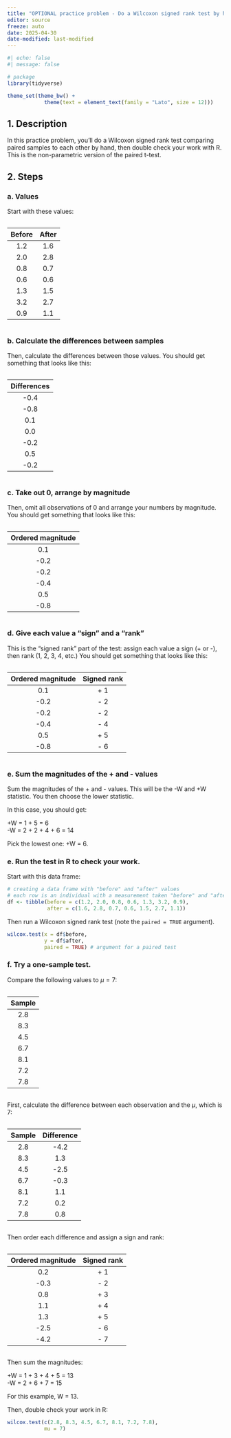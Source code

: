```yaml
---
title: "OPTIONAL practice problem - Do a Wilcoxon signed rank test by hand"
editor: source
freeze: auto
date: 2025-04-30
date-modified: last-modified
---
```


```r
#| echo: false
#| message: false

# package
library(tidyverse)

theme_set(theme_bw() +
            theme(text = element_text(family = "Lato", size = 12)))
```

## 1. Description

In this practice problem, you'll do a Wilcoxon signed rank test comparing paired samples to each other by hand, then double check your work with R. This is the non-parametric version of the paired t-test.  

## 2. Steps

### a. Values

Start with these values:  

:::: {.columns}
::: {.column width="40%"}

| Before | After |
|:------:|:-----:|
| 1.2    | 1.6   |
| 2.0    | 2.8   |
| 0.8    | 0.7   |
| 0.6    | 0.6   |
| 1.3    | 1.5   |
| 3.2    | 2.7   |
| 0.9    | 1.1   |

:::
::::

### b. Calculate the differences between samples

Then, calculate the differences between those values. You should get something that looks like this:

:::: {.columns}
::: {.column width="40%"}

| Differences    |
|:--------------:|
| -0.4           |
| -0.8           |
| 0.1            |
| 0.0            |
| -0.2           |
| 0.5            |
| -0.2           |

:::
::::

### c. Take out 0, arrange by magnitude

Then, omit all observations of 0 and arrange your numbers by magnitude. You should get something that looks like this:

:::: {.columns}
::: {.column width="40%"}

| Ordered magnitude    |
|:--------------------:|
| 0.1                  |
| -0.2                 |
| -0.2                 |
| -0.4                 |
| 0.5                  |
| -0.8                 |

:::
::::

### d. Give each value a "sign" and a "rank"

This is the "signed rank" part of the test: assign each value a sign (+ or -), then rank (1, 2, 3, 4, etc.) You should get something that looks like this:

:::: {.columns}
::: {.column width="40%"}

| Ordered magnitude    |   Signed rank        |
|:--------------------:|:--------------------:|
| 0.1                  |      + 1             |
| -0.2                 |      - 2             |
| -0.2                 |      - 2             |
| -0.4                 |      - 4             |
| 0.5                  |      + 5             |
| -0.8                 |      - 6             |

:::
::::

### e. Sum the magnitudes of the + and - values

Sum the magnitudes of the + and - values. This will be the -W and +W statistic. You then choose the lower statistic.

In this case, you should get:  

+W = 1 + 5 = 6  
-W = 2 + 2 + 4 + 6 = 14  

Pick the lowest one: +W = 6.  

### e. Run the test in R to check your work.

Start with this data frame:

```r
# creating a data frame with "before" and "after" values
# each row is an individual with a measurement taken "before" and "after"
df <- tibble(before = c(1.2, 2.0, 0.8, 0.6, 1.3, 3.2, 0.9), 
             after = c(1.6, 2.8, 0.7, 0.6, 1.5, 2.7, 1.1)) 
```

Then run a Wilcoxon signed rank test (note the `paired = TRUE` argument).

```r
wilcox.test(x = df$before,
            y = df$after,
            paired = TRUE) # argument for a paired test
```

### f. Try a one-sample test.

Compare the following values to $\mu = 7$:

:::: {.columns}
::: {.column width="40%"}

| Sample |
|:------:|
| 2.8    |
| 8.3    |
| 4.5    |
| 6.7    |
| 8.1    |
| 7.2    |
| 7.8    |

:::
::::


First, calculate the difference between each observation and the $\mu$, which is 7:

:::: {.columns}
::: {.column width="40%"}

| Sample |  Difference  |
|:------:|:------------:|
| 2.8    |  -4.2        |
| 8.3    |  1.3         |
| 4.5    |  -2.5        |
| 6.7    |  -0.3        |
| 8.1    |  1.1         |
| 7.2    |  0.2         |
| 7.8    |  0.8         |

:::
::::


Then order each difference and assign a sign and rank:

:::: {.columns}
::: {.column width="40%"}

| Ordered magnitude    |   Signed rank        |
|:--------------------:|:--------------------:|
| 0.2                  |      + 1             |
| -0.3                 |      - 2             |
| 0.8                  |      + 3             |
| 1.1                  |      + 4             |
| 1.3                  |      + 5             |
| -2.5                 |      - 6             |
| -4.2                 |      - 7             |

:::
::::


Then sum the magnitudes:  

+W = 1 + 3 + 4 + 5 = 13   
-W = 2 + 6 + 7 = 15  

For this example, W = 13.  

Then, double check your work in R:

```r
wilcox.test(c(2.8, 8.3, 4.5, 6.7, 8.1, 7.2, 7.8),
            mu = 7)
```



